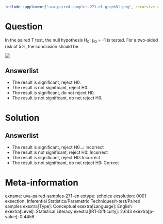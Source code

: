 ```r
include_supplement("uva-paired-samples-271-nl-graph01.png", recursive = TRUE)
```

Question
========

In the paired T test, the null hypothesis H~0~: μ~D~ = -1 is tested. For a two-sided risk of 5%, the conclusion should be:

![](uva-paired-samples-271-nl-graph01.png)

Answerlist
----------

* The result is significant, reject H0.
* The result is not significant, reject H0.
* The result is significant, do not reject H0.
* The result is not significant, do not reject H0.

Solution
========

Answerlist
----------

* The result is significant, reject H0...: Incorrect
* The result is not significant, reject H0: Incorrect
* The result is significant, reject H0: Incorrect
* The result is not significant, do not reject H0: Correct

Meta-information
================
exname: uva-paired-samples-271-en
extype: schoice
exsolution: 0001
exsection: Inferential Statistics/Parametric Techniques/t-test/Paired samples
exextra[Type]: Conceptual
exextra[Language]: English
exextra[Level]: Statistical Literacy
exextra[IRT-Difficulty]: 2.643
exextra[p-value]: 0.4456
